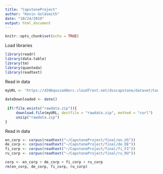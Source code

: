 ```yaml
---
title: "CapstoneProject"
author: "Kevin Goldsmith"
date: "10/24/2019"
output: html_document
---
```


```r
knitr::opts_chunk$set(echo = TRUE)
```

Load libraries
```r
library(readr)
library(data.table)
library(tm)
library(quanteda)
library(readtext)
```

Read in data
```r
myURL <- "https://d396qusza40orc.cloudfront.net/dsscapstone/dataset/Coursera-SwiftKey.zip"
 
dateDownloaded <- date()
 
 if(!file.exists("rawdata.zip")){
     download.file(myURL, destfile = "rawdata.zip", method = "curl")
     unzip("rawdata.zip")
}
```

Read in data
```r
en_corp <- corpus(readtext("~/CapstoneProject/final/en_US"))
de_corp <- corpus(readtext("~/CapstoneProject/final/de_DE"))
fi_corp <- corpus(readtext("~/CapstoneProject/final/fi_FI"))
ru_corp <- corpus(readtext("~/CapstoneProject/final/ru_RU"))

corp <- en_corp + de_corp + fi_corp + ru_corp
rm(en_corp, de_corp, fi_corp, ru_corp)
```
